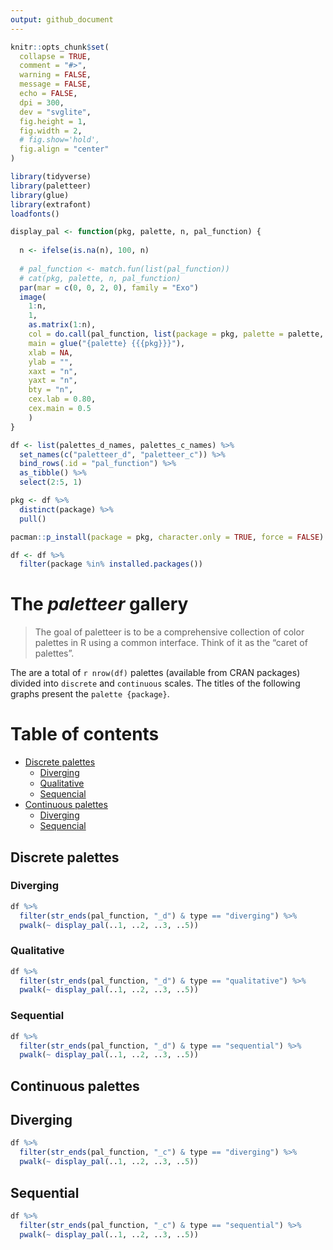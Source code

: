 ```yaml
---
output: github_document
---
```


<!-- README.md is generated from README.Rmd. Please edit that file -->

```r
knitr::opts_chunk$set(
  collapse = TRUE,
  comment = "#>",
  warning = FALSE,
  message = FALSE,
  echo = FALSE,
  dpi = 300,
  dev = "svglite",
  fig.height = 1,
  fig.width = 2,
  # fig.show='hold',
  fig.align = "center"
)

library(tidyverse)
library(paletteer)
library(glue)
library(extrafont)
loadfonts()
```
```r
display_pal <- function(pkg, palette, n, pal_function) {
  
  n <- ifelse(is.na(n), 100, n)
  
  # pal_function <- match.fun(list(pal_function))
  # cat(pkg, palette, n, pal_function)
  par(mar = c(0, 0, 2, 0), family = "Exo")
  image(
    1:n,
    1,
    as.matrix(1:n),
    col = do.call(pal_function, list(package = pkg, palette = palette, n = n)),
    main = glue("{palette} {{{pkg}}}"),
    xlab = NA,
    ylab = "",
    xaxt = "n",
    yaxt = "n",
    bty = "n",
    cex.lab = 0.80,
    cex.main = 0.5
    )
}
```

```r
df <- list(palettes_d_names, palettes_c_names) %>% 
  set_names(c("paletteer_d", "paletteer_c")) %>% 
  bind_rows(.id = "pal_function") %>% 
  as_tibble() %>% 
  select(2:5, 1)
```

```r
pkg <- df %>% 
  distinct(package) %>% 
  pull()

pacman::p_install(package = pkg, character.only = TRUE, force = FALSE)
```

```r
df <- df %>% 
  filter(package %in% installed.packages())
```

# The *paletteer* gallery

> The goal of paletteer is to be a comprehensive collection of color palettes in R using a common interface. Think of it as the “caret of palettes".

The are a total of `r nrow(df)` palettes (available from CRAN packages) divided into `discrete` and `continuous` scales. The titles of the following graphs present the `palette {package}`.

# Table of contents

- [Discrete palettes](#discrete-palettes)
    - [Diverging](#diverging)
    - [Qualitative](#qualitative)
    - [Sequencial](#sequencial)
- [Continuous palettes](#continuous-palettes)
    - [Diverging](#diverging-1)
    - [Sequencial](#sequencial-2)

## Discrete palettes

### Diverging

```r
df %>% 
  filter(str_ends(pal_function, "_d") & type == "diverging") %>%
  pwalk(~ display_pal(..1, ..2, ..3, ..5))
```

### Qualitative

```r
df %>% 
  filter(str_ends(pal_function, "_d") & type == "qualitative") %>%
  pwalk(~ display_pal(..1, ..2, ..3, ..5))
```

### Sequential

```r
df %>% 
  filter(str_ends(pal_function, "_d") & type == "sequential") %>%
  pwalk(~ display_pal(..1, ..2, ..3, ..5))
```

## Continuous palettes

## Diverging

```r
df %>% 
  filter(str_ends(pal_function, "_c") & type == "diverging") %>%
  pwalk(~ display_pal(..1, ..2, ..3, ..5))
```

## Sequential

```r
df %>% 
  filter(str_ends(pal_function, "_c") & type == "sequential") %>%
  pwalk(~ display_pal(..1, ..2, ..3, ..5))
```
